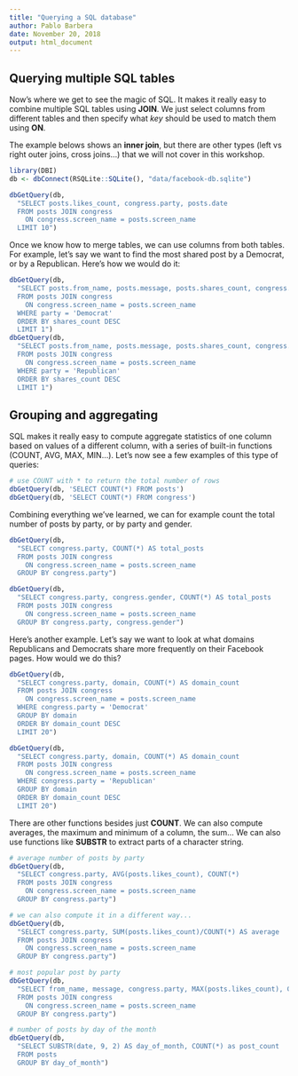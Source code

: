 ```yaml
---
title: "Querying a SQL database"
author: Pablo Barbera
date: November 20, 2018
output: html_document
---
```


## Querying multiple SQL tables

Now's where we get to see the magic of SQL. It makes it really easy to combine multiple SQL tables using __JOIN__. We just select columns from different tables and then specify what _key_ should be used to match them using __ON__. 

The example belows shows an __inner join__, but there are other types (left vs right outer joins, cross joins...) that we will not cover in this workshop.

```r
library(DBI)
db <- dbConnect(RSQLite::SQLite(), "data/facebook-db.sqlite")

dbGetQuery(db, 
  "SELECT posts.likes_count, congress.party, posts.date
  FROM posts JOIN congress
    ON congress.screen_name = posts.screen_name
  LIMIT 10")
```

Once we know how to merge tables, we can use columns from both tables. For example, let's say we want to find the most shared post by a Democrat, or by a Republican. Here's how we would do it:

```r
dbGetQuery(db, 
  "SELECT posts.from_name, posts.message, posts.shares_count, congress.party 
  FROM posts JOIN congress
    ON congress.screen_name = posts.screen_name
  WHERE party = 'Democrat'
  ORDER BY shares_count DESC
  LIMIT 1")
dbGetQuery(db, 
  "SELECT posts.from_name, posts.message, posts.shares_count, congress.party 
  FROM posts JOIN congress
    ON congress.screen_name = posts.screen_name
  WHERE party = 'Republican'
  ORDER BY shares_count DESC
  LIMIT 1")
```

## Grouping and aggregating

SQL makes it really easy to compute aggregate statistics of one column based on values of a different column, with a series of built-in functions (COUNT, AVG, MAX, MIN...). Let's now see a few examples of this type of queries:

```r
# use COUNT with * to return the total number of rows
dbGetQuery(db, 'SELECT COUNT(*) FROM posts')
dbGetQuery(db, 'SELECT COUNT(*) FROM congress')
```

Combining everything we've learned, we can for example count the total number of posts by party, or by party and gender.

```r
dbGetQuery(db, 
  "SELECT congress.party, COUNT(*) AS total_posts
  FROM posts JOIN congress
    ON congress.screen_name = posts.screen_name
  GROUP BY congress.party")

dbGetQuery(db, 
  "SELECT congress.party, congress.gender, COUNT(*) AS total_posts
  FROM posts JOIN congress
    ON congress.screen_name = posts.screen_name
  GROUP BY congress.party, congress.gender")
```

Here's another example. Let's say we want to look at what domains Republicans and Democrats share more frequently on their Facebook pages. How would we do this?

```r
dbGetQuery(db, 
  "SELECT congress.party, domain, COUNT(*) AS domain_count
  FROM posts JOIN congress
    ON congress.screen_name = posts.screen_name
  WHERE congress.party = 'Democrat'
  GROUP BY domain
  ORDER BY domain_count DESC
  LIMIT 20")

dbGetQuery(db, 
  "SELECT congress.party, domain, COUNT(*) AS domain_count
  FROM posts JOIN congress
    ON congress.screen_name = posts.screen_name
  WHERE congress.party = 'Republican'
  GROUP BY domain
  ORDER BY domain_count DESC
  LIMIT 20")

```

There are other functions besides just __COUNT__. We can also compute averages, the maximum and minimum of a column, the sum... We can also use functions like __SUBSTR__ to extract parts of a character string.

```r
# average number of posts by party
dbGetQuery(db, 
  "SELECT congress.party, AVG(posts.likes_count), COUNT(*) 
  FROM posts JOIN congress
    ON congress.screen_name = posts.screen_name
  GROUP BY congress.party")

# we can also compute it in a different way...
dbGetQuery(db, 
  "SELECT congress.party, SUM(posts.likes_count)/COUNT(*) AS average 
  FROM posts JOIN congress
    ON congress.screen_name = posts.screen_name
  GROUP BY congress.party")

# most popular post by party
dbGetQuery(db, 
  "SELECT from_name, message, congress.party, MAX(posts.likes_count), COUNT(*) 
  FROM posts JOIN congress
    ON congress.screen_name = posts.screen_name
  GROUP BY congress.party")

# number of posts by day of the month
dbGetQuery(db, 
  "SELECT SUBSTR(date, 9, 2) AS day_of_month, COUNT(*) as post_count
  FROM posts
  GROUP BY day_of_month")

```








